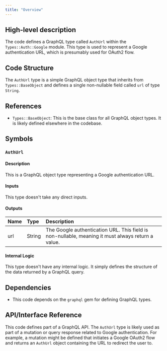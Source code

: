 ```yaml
---
title: "Overview"
---
```


## High-level description
The code defines a GraphQL type called `AuthUrl` within the `Types::Auth::Google` module. This type is used to represent a Google authentication URL, which is presumably used for OAuth2 flow. 

## Code Structure
The `AuthUrl` type is a simple GraphQL object type that inherits from `Types::BaseObject` and defines a single non-nullable field called `url` of type `String`.

## References
- `Types::BaseObject`: This is the base class for all GraphQL object types. It is likely defined elsewhere in the codebase.

## Symbols

### `AuthUrl`
#### Description
This is a GraphQL object type representing a Google authentication URL.

#### Inputs
This type doesn't take any direct inputs.

#### Outputs
| Name | Type | Description |
|:-----|:-----|:------------|
| url | String | The Google authentication URL. This field is non-nullable, meaning it must always return a value. |

#### Internal Logic
This type doesn't have any internal logic. It simply defines the structure of the data returned by a GraphQL query.

## Dependencies
- This code depends on the `graphql` gem for defining GraphQL types.

## API/Interface Reference
This code defines part of a GraphQL API. The `AuthUrl` type is likely used as part of a mutation or query response related to Google authentication. For example, a mutation might be defined that initiates a Google OAuth2 flow and returns an `AuthUrl` object containing the URL to redirect the user to. 
